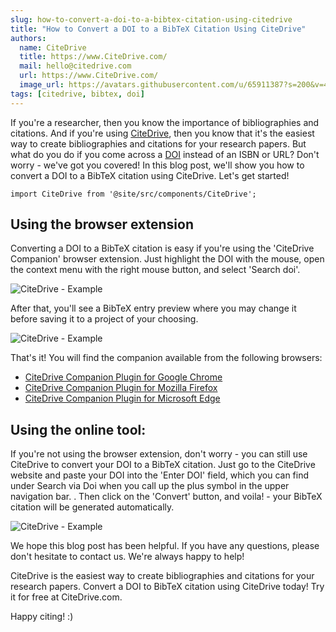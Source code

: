 ```yaml
---
slug: how-to-convert-a-doi-to-a-bibtex-citation-using-citedrive
title: "How to Convert a DOI to a BibTeX Citation Using CiteDrive"
authors:
  name: CiteDrive
  title: https://www.CiteDrive.com/
  mail: hello@citedrive.com
  url: https://www.CiteDrive.com/
  image_url: https://avatars.githubusercontent.com/u/65911387?s=200&v=4
tags: [citedrive, bibtex, doi]
---
```


If you're a researcher, then you know the importance of bibliographies and citations. And if you're using [CiteDrive](https://www.citedrive.com/), then you know that it's the easiest way to create bibliographies and citations for your research papers. But what do you do if you come across a [DOI](/fields/doi/) instead of an ISBN or URL? Don't worry - we've got you covered! In this blog post, we'll show you how to convert a DOI to a BibTeX citation using CiteDrive. Let's get started!


```mdx-code-block
import CiteDrive from '@site/src/components/CiteDrive';
```
<CiteDrive />


## Using the browser extension
Converting a DOI to a BibTeX citation is easy if you're using the 'CiteDrive Companion' browser extension. Just highlight the DOI with the mouse, open the context menu with the right mouse button, and select 'Search doi'.

![CiteDrive - Example](@site/static/img/tutorial/browserextension-search-doi.png)

After that, you'll see a BibTeX entry preview where you may change it before saving it to a project of your choosing.

![CiteDrive - Example](@site/static/img/tutorial/browserextension-bibtex-preview.png)



 That's it! You will find the companion available from the following browsers:

* [CiteDrive Companion Plugin for Google Chrome](https://chrome.google.com/webstore/detail/citedrive-bibtex-companio/gmmonfphegngpcbcapfbgembkjeookik)
* [CiteDrive Companion Plugin for Mozilla Firefox](https://addons.mozilla.org/af/firefox/addon/citedrive-companion/)
* [CiteDrive Companion Plugin for Microsoft Edge](https://microsoftedge.microsoft.com/addons/detail/citedrive-bibtex-compan/kpmepfpbjehnlgfbcnbmgihklkkmfnpo)


## Using the online tool:
If you're not using the browser extension, don't worry - you can still use CiteDrive to convert your DOI to a BibTeX citation. Just go to the CiteDrive website and paste your DOI into the 'Enter DOI' field, which you can find under Search via Doi when you call up the plus symbol in the upper navigation bar. . Then click on the 'Convert' button, and voila! - your BibTeX citation will be generated automatically.

![CiteDrive - Example](@site/static/img/tutorial/citedrive-search-doi.png)






We hope this blog post has been helpful. If you have any questions, please don't hesitate to contact us. We're always happy to help!

CiteDrive is the easiest way to create bibliographies and citations for your research papers. Convert a DOI to BibTeX citation using CiteDrive today! Try it for free at CiteDrive.com.

Happy citing! :)
